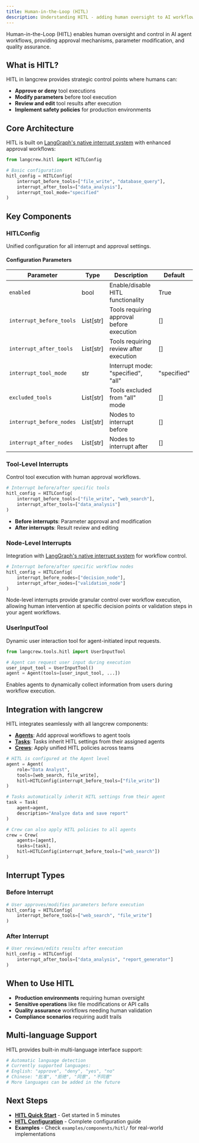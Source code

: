```yaml
---
title: Human-in-the-Loop (HITL)
description: Understanding HITL - adding human oversight to AI workflows
---
```


Human-in-the-Loop (HITL) enables human oversight and control in AI agent workflows, providing approval mechanisms, parameter modification, and quality assurance.

## What is HITL?

HITL in langcrew provides strategic control points where humans can:
- **Approve or deny** tool executions
- **Modify parameters** before tool execution  
- **Review and edit** tool results after execution
- **Implement safety policies** for production environments

## Core Architecture

HITL is built on [LangGraph's native interrupt system](https://langchain-ai.github.io/langgraph/concepts/human_in_the_loop/) with enhanced approval workflows:

```python
from langcrew.hitl import HITLConfig

# Basic configuration
hitl_config = HITLConfig(
    interrupt_before_tools=["file_write", "database_query"],
    interrupt_after_tools=["data_analysis"],
    interrupt_tool_mode="specified"
)
```

## Key Components

### HITLConfig
Unified configuration for all interrupt and approval settings.

#### Configuration Parameters

| Parameter | Type | Description | Default |
|-----------|------|-------------|---------|
| `enabled` | bool | Enable/disable HITL functionality | True |
| `interrupt_before_tools` | List[str] | Tools requiring approval before execution | [] |
| `interrupt_after_tools` | List[str] | Tools requiring review after execution | [] |
| `interrupt_tool_mode` | str | Interrupt mode: "specified", "all" | "specified" |
| `excluded_tools` | List[str] | Tools excluded from "all" mode | [] |
| `interrupt_before_nodes` | List[str] | Nodes to interrupt before | [] |
| `interrupt_after_nodes` | List[str] | Nodes to interrupt after | [] |

### Tool-Level Interrupts
Control tool execution with human approval workflows.

```python
# Interrupt before/after specific tools
hitl_config = HITLConfig(
    interrupt_before_tools=["file_write", "web_search"],
    interrupt_after_tools=["data_analysis"]
)
```

- **Before interrupts**: Parameter approval and modification
- **After interrupts**: Result review and editing

### Node-Level Interrupts  
Integration with [LangGraph's native interrupt system](https://langchain-ai.github.io/langgraph/concepts/human_in_the_loop/) for workflow control.

```python
# Interrupt before/after specific workflow nodes
hitl_config = HITLConfig(
    interrupt_before_nodes=["decision_node"],
    interrupt_after_nodes=["validation_node"]
)
```

Node-level interrupts provide granular control over workflow execution, allowing human intervention at specific decision points or validation steps in your agent workflows.

### UserInputTool
Dynamic user interaction tool for agent-initiated input requests.

```python
from langcrew.tools.hitl import UserInputTool

# Agent can request user input during execution
user_input_tool = UserInputTool()
agent = Agent(tools=[user_input_tool, ...])
```

Enables agents to dynamically collect information from users during workflow execution.

## Integration with langcrew

HITL integrates seamlessly with all langcrew components:

- **[Agents](/concepts/agents)**: Add approval workflows to agent tools
- **[Tasks](/concepts/tasks)**: Tasks inherit HITL settings from their assigned agents
- **[Crews](/concepts/crews)**: Apply unified HITL policies across teams

```python
# HITL is configured at the Agent level
agent = Agent(
    role="Data Analyst", 
    tools=[web_search, file_write],
    hitl=HITLConfig(interrupt_before_tools=["file_write"])
)

# Tasks automatically inherit HITL settings from their agent
task = Task(
    agent=agent,
    description="Analyze data and save report"
)

# Crew can also apply HITL policies to all agents
crew = Crew(
    agents=[agent], 
    tasks=[task],
    hitl=HITLConfig(interrupt_before_tools=["web_search"])
)
```

## Interrupt Types

### Before Interrupt
```python
# User approves/modifies parameters before execution
hitl_config = HITLConfig(
    interrupt_before_tools=["web_search", "file_write"]
)
```

### After Interrupt
```python
# User reviews/edits results after execution
hitl_config = HITLConfig(
    interrupt_after_tools=["data_analysis", "report_generator"]
)
```

## When to Use HITL

- **Production environments** requiring human oversight
- **Sensitive operations** like file modifications or API calls
- **Quality assurance** workflows needing human validation
- **Compliance scenarios** requiring audit trails

## Multi-language Support

HITL provides built-in multi-language interface support:

```python
# Automatic language detection
# Currently supported languages:
# English: "approve", "deny", "yes", "no"
# Chinese: "批准", "拒绝", "同意", "不同意"
# More languages can be added in the future
```

## Next Steps

- **[HITL Quick Start](/guides/hitl/getting-started)** - Get started in 5 minutes
- **[HITL Configuration](/guides/hitl/configuration)** - Complete configuration guide
- **Examples** - Check `examples/components/hitl/` for real-world implementations